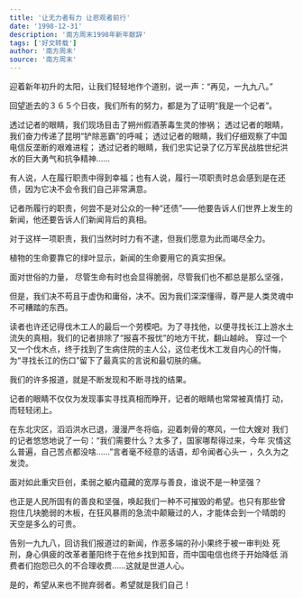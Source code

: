 ```yaml
---
title: '让无力者有力 让悲观者前行'
date: '1998-12-31'
description: '南方周末1998年新年献辞'
tags: ['好文转载']
author: '南方周末'
source: '南方周末'
---
```


迎着新年初升的太阳，让我们轻轻地作个道别，说一声：“再见，一九九八。”

回望逝去的３６５个日夜，我们所有的努力，都是为了证明“我是一个记者”。

透过记者的眼睛，我们现场目击了朔州假酒荼毒生灵的惨祸；
透过记者的眼睛，我们奋力传递了昆明“铲除恶霸”的呼喊；
透过记者的眼睛，我们仔细观察了中国电信反垄断的艰难进程；
透过记者的眼睛，我们忠实记录了亿万军民战胜世纪洪水的巨大勇气和抗争精神……

有人说，人在履行职责中得到幸福；也有人说，履行一项职责时总会感到是在还债，因为它决不会令我们自己非常满意。

记者所履行的职责，何尝不是对公众的一种“还债”——他要告诉人们世界上发生的新闻，他还要告诉人们新闻背后的真相。

对于这样一项职责，我们当然时时力有不逮，但我们愿意为此而竭尽全力。

植物的生命要靠它的绿叶显示，新闻的生命要用它的真实担保。

面对世俗的力量， 尽管生命有时也会显得脆弱，尽管我们也不都总是那么坚强，

但是，我们决不苟且于虚伪和庸俗，决不。因为我们深深懂得，尊严是人类灵魂中不可糟踏的东西。

读者也许还记得伐木工人的最后一个劳模吧。为了寻找他，以便寻找长江上游水土流失的真相，我们的记者排除了“报喜不报忧”的地方干扰，翻山越岭。
穿过一个又一个伐木点，终于找到了生病住院的主人公，这位老伐木工发自内心的忏悔，为“寻找长江的伤口”留下了最真实的言说和最切肤的痛。

我们的许多报道，就是不断发现和不断寻找的结果。

记者的眼睛不仅仅为发现事实寻找真相而睁开，记者的眼睛也常常被真情打
动，而轻轻闭上。

在东北灾区，滔滔洪水已退，漫漫严冬将临，迎着刺骨的寒风，一位大嫂对
我们的记者悠悠地说了一句：“我们需要什么？太多了，国家哪帮得过来，今年
灾情这么普遍，自己苦点都没啥……”言者毫不经意的话语，却令闻者心头一
，久久为之发烫。

面对如此重灾巨创，柔弱之躯内蕴藏的宽厚与善良，谁说不是一种坚强？

也正是人民所固有的善良和坚强，唤起我们一种不可摧毁的希望。也只有那些曾
抱住几块脆弱的木板，在狂风暴雨的急流中颠簸过的人，才能体会到一个晴朗的
天空是多么的可贵。

告别一九九八，回访我们报道过的新闻，作恶多端的孙小果终于被一审判处
死刑，身心俱疲的改革者董阳终于在他乡找到知音，而中国电信也终于开始降低
消费者们抱怨已久的不合理收费……这就是世道人心。

是的，希望从来也不抛弃弱者。希望就是我们自己！
